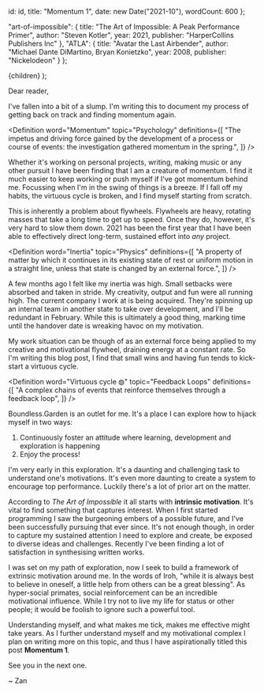 
  id: id,
  title: "Momentum 1",
  date: new Date("2021-10"),
  wordCount: 600
};

  "art-of-impossible": {
    title: "The Art of Impossible: A Peak Performance Primer",
    author: "Steven Kotler",
    year: 2021,
    publisher: "HarperCollins Publishers Inc"
  },
   "ATLA": {
    title: "Avatar the Last Airbender",
    author: "Michael Dante DiMartino, Bryan Konietzko",
    year: 2008,
    publisher: "Nickelodeon"
  }
};

  <ReferenceProvider value={id}>
    <Layout meta={meta}>
      <References references={references} />
      {children}
    </Layout>
  </ReferenceProvider>
);

Dear reader,

I've fallen into a bit of a slump.
I'm writing this to document my process of getting back on track and finding momentum again.

<Definition
  word="Momentum"
  topic="Psychology"
  definitions={[
    "The impetus and driving force gained by the development of a process or course of events: the investigation gathered momentum in the spring.",
  ]}
/>

Whether it's working on personal projects, writing, making music or any other pursuit I have been finding that I am a creature of momentum.
I find it much easier to keep working or push myself if I've got momentum behind me. Focussing when I'm in the swing of things is a breeze.
If I fall off my habits, the virtuous cycle is broken, and I find myself starting from scratch.

This is inherently a problem about flywheels. Flywheels are heavy, rotating masses that take a long time to get up to speed.
Once they do, however, it's very hard to slow them down.
2021 has been the first year that I have been able to effectively direct long-term, sustained effort into *any* project.

<Definition
  word="Inertia"
  topic="Physics"
  definitions={[
    "A property of matter by which it continues in its existing state of rest or uniform motion in a straight line, unless that state is changed by an external force.",
  ]}
/>

A few months ago I felt like my inertia was high. Small setbacks were absorbed and taken in stride.
My creativity, output and fun were all running high.
The current company I work at is being acquired.
They're spinning up an internal team in another state to take over development, and I'll be redundant in February.
While this is ultimately a good thing, marking time until the handover date is wreaking havoc on my motivation.

My work situation can be though of as an external force being applied to my creative and motivational flywheel, draining energy at a constant rate.
So I'm writing this blog post, I find that small wins and having fun tends to kick-start a virtuous cycle.

<Definition
  word="Virtuous cycle ◍"
  topic="Feedback Loops"
  definitions={[
    "A complex chains of events that reinforce themselves through a feedback loop",
  ]}
/>

Boundless.Garden is an outlet for me. It's a place I can explore how to hijack myself in two ways:

1. Continuously foster an attitude where learning, development and exploration is happening
2. Enjoy the process!

I'm very early in this exploration. It's a daunting and challenging task to understand one's motivations.
It's even more daunting to create a system to encourage top performance.
Luckily there's a lot of prior art on the matter.

According to *The Art of Impossible* it all starts with **intrinsic motivation**<Inline citation="art-of-impossible"/>.
It's vital to find something that captures interest.
When I first started programming I saw the burgeoning embers of a possible future, and I've been successfully pursuing that ever since.
It's not enough though, in order to capture my sustained attention I need to explore and create, be exposed to diverse ideas and challenges.
Recently I've been finding a lot of satisfaction in synthesising written works.

I was set on my path of exploration, now I seek to build a framework of extrinsic motivation around me.
In the words of Iroh, "while it is always best to believe in oneself, a little help from others can be a great blessing"<Inline citation="ATLA" />.
As hyper-social primates, social reinforcement can be an incredible motivational influence.
While I try not to live my life for status or other people; it would be foolish to ignore such a powerful tool.

Understanding myself, and what makes me tick, makes me effective might take years.
As I further understand myself and my motivational complex I plan on writing more on this topic, and thus I have aspirationally titled this post **Momentum 1**.

See you in the next one.

~ Zan

